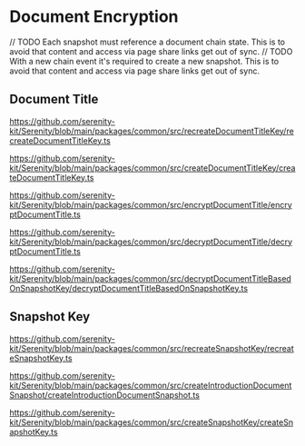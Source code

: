 # Document Encryption

// TODO Each snapshot must reference a document chain state. This is to avoid that content and access via page share links get out of sync.
// TODO With a new chain event it's required to create a new snapshot. This is to avoid that content and access via page share links get out of sync.

## Document Title

https://github.com/serenity-kit/Serenity/blob/main/packages/common/src/recreateDocumentTitleKey/recreateDocumentTitleKey.ts

https://github.com/serenity-kit/Serenity/blob/main/packages/common/src/createDocumentTitleKey/createDocumentTitleKey.ts

https://github.com/serenity-kit/Serenity/blob/main/packages/common/src/encryptDocumentTitle/encryptDocumentTitle.ts

https://github.com/serenity-kit/Serenity/blob/main/packages/common/src/decryptDocumentTitle/decryptDocumentTitle.ts

https://github.com/serenity-kit/Serenity/blob/main/packages/common/src/decryptDocumentTitleBasedOnSnapshotKey/decryptDocumentTitleBasedOnSnapshotKey.ts

## Snapshot Key

https://github.com/serenity-kit/Serenity/blob/main/packages/common/src/recreateSnapshotKey/recreateSnapshotKey.ts

https://github.com/serenity-kit/Serenity/blob/main/packages/common/src/createIntroductionDocumentSnapshot/createIntroductionDocumentSnapshot.ts

https://github.com/serenity-kit/Serenity/blob/main/packages/common/src/createSnapshotKey/createSnapshotKey.ts

